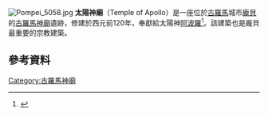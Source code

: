 [[File:Pompei_5058.jpg|thumb]]
'''太陽神廟'''（Temple of Apollo）是一座位於[[古羅馬|古羅馬]]城市[[龐貝|龐貝]]的[[古羅馬神廟|古羅馬神廟]]遺跡，修建於西元前120年，奉獻給太陽神[[阿波羅|阿波羅]]<ref>{{cite journal |url=https://www.britannica.com/art/Western-architecture/Roman-and-early-Christian#ref47303 |title=Roman And Early Christian |first=Henry A. |last=Millon |first2=Raymond |last2=Bloch |first3=John |last3=Boardman |first4=Albert |last4=Bush-Brown |first5=Peter |last5=Cannon-Brookes |first6=William |last6=Culican |first7=Robin David |last7=Middleton |first8=William |last8=Fleming |first9=Andrew Henry Robert |last9=Martindale |first10=Herbert |last10=Hoffmann |first11=Martin J. |last11=Kemp |first12=David John |last12=Watkin |first13=Jan Joseph Marie |last13=Timmers |first14=Robert L. |last14=Scranton |first15=Sandra |last15=Millikin |first16=David R. |last16=Coffin |first17=Hugh Sinclair |last17=Morrison |first18=Henri |last18=Stern |first19=David Talbot |last19=Rice |first20=Arthur |last20=Voyce |first21=John |last21=Zukowsky |date=12 January 2000 |access-date=30 June 2019 |journal=[[Encyclopedia_Britannica|Encyclopedia Britannica]] |publisher=[[Encyclopædia_Britannica,_Inc.|Encyclopædia Britannica, Inc.]] |archive-date=2020-08-30 |archive-url=https://web.archive.org/web/20200830184258/https://www.britannica.com/art/Western-architecture/Roman-and-early-Christian#ref47303 |dead-url=no }}</ref>。該建築也是龐貝最重要的宗教建築。
==參考資料==
{{reflist}}
{{Commons category|Temple of Apollo (Pompeii)}}
{{coord|40.74921|N|14.4844|E|type:landmark_region:IT|name=Pompeii|display=title}}
[[Category:古羅馬神廟|Category:古羅馬神廟]]
